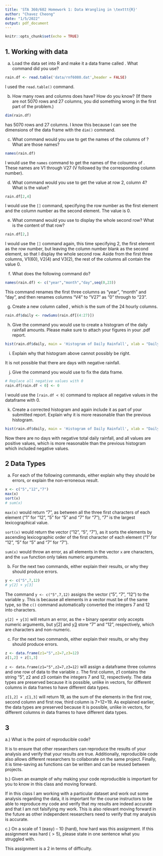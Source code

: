 ```yaml
---
title: 'STA 360/602 Homework 1: Data Wrangling in \texttt{R}'
author: "Chavez Cheong"
date: "1/5/2022"
output: pdf_document
---
```


```r
knitr::opts_chunk$set(echo = TRUE)
```

## 1. Working with data

a. Load the data set into R and make it a data frame called \texttt{rain.df}.  What command did you use?

```r
rain.df <- read.table('data/rnf6080.dat',header = FALSE)
```

I used the `read.table()` command.

b. How many rows and columns does \texttt{rain.df} have?  How do you know?  (If there are not 5070 rows and 27 columns, you did something wrong in the first part of the problem.)

```r
dim(rain.df)
```
\texttt{rain.df} has 5070 rows and 27 columns. I know this because I can see the dimensions of the data frame with the `dim()` command.

c. What command would you use to get the names of the columns of \texttt{rain.df}? What are those names?

```r
names(rain.df)
```

I would use the `names` command to get the names of the coloumns of \texttt{rain.df}. These names are V1 through V27 (V followed by the corresponding column number).

d. What command would you use to get the value at row 2, column 4? What is the value?

```r
rain.df[2,4]
```
I would use the `[]` command, specifying the row number as the first element and the column number as the second element. The value is 0.

e. What command would you use to display the whole second row?  What is the content of that row?

```r
rain.df[2,]
```

I would use the `[]` command again, this time specifying 2, the first element as the row number, but leaving the column number blank as the second element, so that I display the whole second row. Aside from the first three columns, V1(60), V2(4) and V3(2), the rest of the columns all contain the value 0.

f.  What does the following command do?

```r
names(rain.df) <- c("year","month","day",seq(0,23))
```

This command renames the first three columns as "year", "month" and "day", and then renames columns "V4" to "V27" as "0" through to "23".

g.  Create a new column called \texttt{daily}, which is the sum of the 24 hourly columns.

```r
rain.df$daily <- rowSums(rain.df[(4:27)])
```

h. Give the command you would use to create a histogram of the daily rainfall amounts.  Please make sure to attach your figures in your .pdf report.

```r
hist(rain.df$daily, main = 'Histogram of Daily Rainfall', xlab = "Daily Rainfall")
```
i. Explain why that histogram above cannot possibly be right.

It is not possible that there are days with negative rainfall.

j. Give the command you would use to fix the data frame.

```r
# Replace all negative values with 0
rain.df[rain.df < 0] <- 0
```

I would use the `[rain.df < 0]` command to replace all negative values in the dataframe with 0. 

k. Create a corrected histogram and again include it as part of your submitted report. Explain why it is
more reasonable than the previous histogram.

```r
hist(rain.df$daily, main = 'Histogram of Daily Rainfall', xlab = "Daily Rainfall")
```

Now there are no days with negative total daily rainfall, and all values are positive values, which is more reasonable than the previous histogram which included negative values.

## 2 Data Types

a. For each of the following commands, either explain why they should be errors, or explain the non-erroneous result.
```r
x <- c("5","12","7")
max(x)
sort(x)
# sum(x)
```

`max(x)` would return "7", as between all the three first characters of each element ("1" for "12", "5" for "5" and "7" for "7"), "7" is the largest lexicographical value.

`sort(x)` would return the vector ("12", "5", "7"), as it sorts the elements by ascending lexicographic order of the first character of each element ("1" for "12", "5" for "5" and "7" for "7").

`sum(x)` would throw an error, as all elements in the vector `x` are characters, and the `sum` function only takes numeric arguments.

b. For the next two commands, either explain their results, or why they
should produce errors.
```r
y <- c("5",7,12)
# y[2] + y[3]
```

The command `y <- c("5",7,12)` assigns the vector ("5", "7", "12") to the variable `y`. This is because all elements in a vector must be of the same type, so the `c()` command automatically converted the integers 7 and 12 into characters. 

`y[2] + y[3]` will return an error, as the `+` binary operator only accepts numeric arguments, but y[2] and y[3] store "7" and "12", respectively, which are characters and non-numeric.

c. For the next two commands, either explain their results, or why they should
produce errors.
``` r
z <- data.frame(z1="5",z2=7,z3=12)
z[1,2] + z[1,3]
```

`z <- data.frame(z1="5",z2=7,z3=12)` will assign a dataframe three columns and one row of data to the variable `z`. The first column, z1 contains the string "5", z2 and z3 contain the integers 7 and 12, respectively. The data types are preserved because it is possible, unlike in vectors, for different columns in data frames to have different data types.

`z[1,2] + z[1,3]` will return 19, as the sum of the elements in the first row, second column and first row, third column is 7+12=19. As explained earlier, the data types are preserved because it is possible, unlike in vectors, for different columns in data frames to have different data types.


## 3

a.) What is the point of reproducible code? 

It is to ensure that other researchers can reproduce the results of your analysis and verify that your results are true. Additionally, reproducible code also allows different researchers to collaborate on the same project. Finally, it is time-saving as functions can be written and can be reused between projects.

b.) Given an example of why making your code reproducible is important for you to know in this class and moving forward. 

If in this class I am working with a particular dataset and work out some analysis regarding the data, it is important for the course instructors to be able to reproduce my code and verify that my results are indeed accurate and that I am not falsifying my work. This is also relevant moving forward in the future as other independent researchers need to verify that my analysis is accurate.

c.) On a scale of 1 (easy) -- 10 (hard), how hard was this assignment. If this assignment was hard ($>5$), please state in one sentence what you struggled with. 

This assignment is a 2 in terms of difficulty.